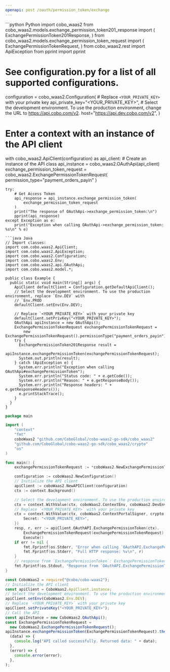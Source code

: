 ```yaml
---
openapi: post /oauth/permission_token/exchange
---
```


<RequestExample>
```python Python
import cobo_waas2
from cobo_waas2.models.exchange_permission_token201_response import (
    ExchangePermissionToken201Response,
)
from cobo_waas2.models.exchange_permission_token_request import (
    ExchangePermissionTokenRequest,
)
from cobo_waas2.rest import ApiException
from pprint import pprint

# See configuration.py for a list of all supported configurations.
configuration = cobo_waas2.Configuration(
    # Replace `<YOUR_PRIVATE_KEY>` with your private key
    api_private_key="<YOUR_PRIVATE_KEY>",
    # Select the development environment. To use the production environment, change the URL to https://api.cobo.com/v2.
    host="https://api.dev.cobo.com/v2",
)
# Enter a context with an instance of the API client
with cobo_waas2.ApiClient(configuration) as api_client:
    # Create an instance of the API class
    api_instance = cobo_waas2.OAuthApi(api_client)
    exchange_permission_token_request = cobo_waas2.ExchangePermissionTokenRequest(
        permission_type="payment_orders_payin"
    )

    try:
        # Get Access Token
        api_response = api_instance.exchange_permission_token(
            exchange_permission_token_request
        )
        print("The response of OAuthApi->exchange_permission_token:\n")
        pprint(api_response)
    except Exception as e:
        print("Exception when calling OAuthApi->exchange_permission_token: %s\n" % e)

```
```java Java
// Import classes:
import com.cobo.waas2.ApiClient;
import com.cobo.waas2.ApiException;
import com.cobo.waas2.Configuration;
import com.cobo.waas2.Env;
import com.cobo.waas2.api.OAuthApi;
import com.cobo.waas2.model.*;

public class Example {
  public static void main(String[] args) {
    ApiClient defaultClient = Configuration.getDefaultApiClient();
    // Select the development environment. To use the production environment, replace `Env.DEV` with
    // `Env.PROD
    defaultClient.setEnv(Env.DEV);

    // Replace `<YOUR_PRIVATE_KEY>` with your private key
    defaultClient.setPrivKey("<YOUR_PRIVATE_KEY>");
    OAuthApi apiInstance = new OAuthApi();
    ExchangePermissionTokenRequest exchangePermissionTokenRequest =
        new ExchangePermissionTokenRequest().permissionType("payment_orders_payin");
    try {
      ExchangePermissionToken201Response result =
          apiInstance.exchangePermissionToken(exchangePermissionTokenRequest);
      System.out.println(result);
    } catch (ApiException e) {
      System.err.println("Exception when calling OAuthApi#exchangePermissionToken");
      System.err.println("Status code: " + e.getCode());
      System.err.println("Reason: " + e.getResponseBody());
      System.err.println("Response headers: " + e.getResponseHeaders());
      e.printStackTrace();
    }
  }
}

```
```go Go
package main

import (
	"context"
	"fmt"
	coboWaas2 "github.com/CoboGlobal/cobo-waas2-go-sdk/cobo_waas2"
	"github.com/CoboGlobal/cobo-waas2-go-sdk/cobo_waas2/crypto"
	"os"
)

func main() {
	exchangePermissionTokenRequest := *coboWaas2.NewExchangePermissionTokenRequest("payment_orders_payin")

	configuration := coboWaas2.NewConfiguration()
	// Initialize the API client
	apiClient := coboWaas2.NewAPIClient(configuration)
	ctx := context.Background()

	// Select the development environment. To use the production environment, replace coboWaas2.DevEnv with coboWaas2.ProdEnv
	ctx = context.WithValue(ctx, coboWaas2.ContextEnv, coboWaas2.DevEnv)
	// Replace `<YOUR_PRIVATE_KEY>` with your private key
	ctx = context.WithValue(ctx, coboWaas2.ContextPortalSigner, crypto.Ed25519Signer{
		Secret: "<YOUR_PRIVATE_KEY>",
	})
	resp, r, err := apiClient.OAuthAPI.ExchangePermissionToken(ctx).
		ExchangePermissionTokenRequest(exchangePermissionTokenRequest).
		Execute()
	if err != nil {
		fmt.Fprintf(os.Stderr, "Error when calling `OAuthAPI.ExchangePermissionToken``: %v\n", err)
		fmt.Fprintf(os.Stderr, "Full HTTP response: %v\n", r)
	}
	// response from `ExchangePermissionToken`: ExchangePermissionToken201Response
	fmt.Fprintf(os.Stdout, "Response from `OAuthAPI.ExchangePermissionToken`: %v\n", resp)
}

```
```javascript JavaScript
const CoboWaas2 = require("@cobo/cobo-waas2");
// Initialize the API client
const apiClient = CoboWaas2.ApiClient.instance;
// Select the development environment. To use the production environment, replace `Env.DEV` with `Env.PROD`
apiClient.setEnv(CoboWaas2.Env.DEV);
// Replace `<YOUR_PRIVATE_KEY>` with your private key
apiClient.setPrivateKey("<YOUR_PRIVATE_KEY>");
// Call the API
const apiInstance = new CoboWaas2.OAuthApi();
const ExchangePermissionTokenRequest =
  new CoboWaas2.ExchangePermissionTokenRequest();
apiInstance.exchangePermissionToken(ExchangePermissionTokenRequest).then(
  (data) => {
    console.log("API called successfully. Returned data: " + data);
  },
  (error) => {
    console.error(error);
  },
);

```
</RequestExample>